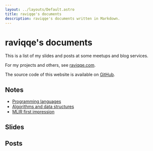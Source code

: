 ```yaml
---
layout: ../layouts/Default.astro
title: raviqqe's documents
description: raviqqe's documents written in Markdown.
---
```



# raviqqe's documents

This is a list of my slides and posts at some meetups and blog services.

For my projects and others, see [raviqqe.com](https://raviqqe.com).

The source code of this website is available on [GitHub](https://github.com/raviqqe/doc).

## Notes

- [Programming languages](programming-languages)
- [Algorithms and data structures](algorithms-and-data-structures)
- [MLIR first impression](mlir-first-impression)

## Slides

<Slides />

## Posts

<Posts />

